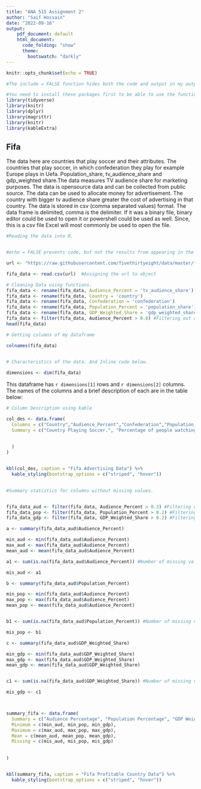 ---
title: "ANA 515 Assignment 2"
author: "Saif Hossain"
date: "2022-09-16"
output: 
    pdf_document: default
    html_document:
      code_folding: "show"
      theme:
        bootswatch: "darkly"
---

```{r setup, include=FALSE}
knitr::opts_chunk$set(echo = TRUE)
```

```{r, include = FALSE}
#The include = FALSE function hides both the code and output in my output document

#You need to install these packages first to be able to use the functions within them. You can install them from the Tools tab or write a new code chunk: install.packages("package_name"). 
library(tidyverse)
library(knitr)
library(dplyr)
library(magrittr)
library(knitr)
library(kableExtra)
```


## Fifa

The data here are countries that play soccer and their attributes. The countries that play soccer, in which confederation they play for example Europe plays in Uefa. Population_share, tv_audience_share and gdp_weighted share.The data measures TV audience share for marketing purposes. The data is opensource data and can be collected from public source. The data can be used to allocate money for advertisement. The country with bigger tv audience share greater the cost of advertising in that country. The data is stored in csv (comma separated values) format. The data frame is delimited, comma is the delimiter. If it was a binary file, binary editor could be used to open it or powershell could be used as well. Since, this is a csv file Excel will most commonly be used to open the file.


```{r loading_data, echo = TRUE}

#Reading the data into R.


#echo = FALSE prevents code, but not the results from appearing in the finished file. Use this when writing reports aimed at people who don’t want to see the underlying R code. But echo is set to true.

url <- "https://raw.githubusercontent.com/fivethirtyeight/data/master/fifa/fifa_countries_audience.csv" #read.csv was used to read the csv file, this came with the base R package. 

fifa_data <- read.csv(url)  #Assigning the url to object 

```





```{r results = FALSE}
# Cleaning Data using functions.
fifa_data <- rename(fifa_data, Audience_Percent = 'tv_audience_share')
fifa_data <- rename(fifa_data, Country = 'country')
fifa_data <- rename(fifa_data, Confederation = 'confederation')
fifa_data <- rename(fifa_data, Population_Percent = 'population_share')
fifa_data <- rename(fifa_data, GDP_Weighted_Share = 'gdp_weighted_share')
fifa_data <- filter(fifa_data, Audience_Percent > 0.0) #Filtering out data where there is 0 TV audience
head(fifa_data)
```


```{r results = TRUE}
# Getting columns of my dataframe

colnames(fifa_data)
  
```

```{r results = TRUE}
# Characteristics of the data. And Inline code below.

dimensions <- dim(fifa_data)
```

This dataframe has `r dimensions[1]` rows and `r dimensions[2]` columns. The names of the columns and a brief description of each are in the table below:


```{r results = TRUE}
# Column Description using kable

col_des <- data.frame(
  Columns = c("Country","Audience_Percent","Confederation","Population_Percent","GDP_Weighted_Share"),
  Summary = c("Country Playing Soccer.", "Percentage of people watching Soccer.", " The league they are playing.","What is the percentage of people vs who is watching soccer.","GDP of the country in terms of watching soccer."
    
    
  )
)


kbl(col_des, caption = "Fifa Advertising Data") %>%
  kable_styling(bootstrap_options = c("striped", "hover"))
  
```



```{r results = TRUE}

#Summary statistics for columns without missing values.


fifa_data_aud <- filter(fifa_data, Audience_Percent > 0.3) #Filtering out data where there is greater than 0.3 TV audience for profit
fifa_data_pop <- filter(fifa_data, Population_Percent > 0.2) #Filtering out data where there is greater than 0.2 TV audience for profit
fifa_data_gdp <- filter(fifa_data, GDP_Weighted_Share > 0.2) #Filtering out data where there is greater than 0.2 TV audience for profit

a <- summary(fifa_data_aud$Audience_Percent)

min_aud <- min(fifa_data_aud$Audience_Percent)
max_aud <- max(fifa_data_aud$Audience_Percent)
mean_aud <- mean(fifa_data_aud$Audience_Percent)

a1 <- sum(is.na(fifa_data_aud$Audience_Percent)) #Number of missing values in Audience_percent column

mis_aud <- a1

b <- summary(fifa_data_aud$Population_Percent)

min_pop <- min(fifa_data_aud$Audience_Percent)
max_pop <- max(fifa_data_aud$Audience_Percent)
mean_pop <- mean(fifa_data_aud$Audience_Percent)


b1 <- sum(is.na(fifa_data_aud$Population_Percent)) #Number of missing values in Population_Percent column

mis_pop <- b1

c <- summary(fifa_data_aud$GDP_Weighted_Share)

min_gdp <- min(fifa_data_aud$GDP_Weighted_Share)
max_gdp <- max(fifa_data_aud$GDP_Weighted_Share)
mean_gdp <- mean(fifa_data_aud$GDP_Weighted_Share)


c1 <- sum(is.na(fifa_data_aud$GDP_Weighted_Share)) #Number of missing values in GDP_Weighted_Share column

mis_gdp <- c1



summary_fifa <- data.frame(
  Summary = c("Audience Percentage", "Population Percentage", "GDP Weighted Share"),
  Minimum = c(min_aud, min_pop, min_gdp),
  Maximum = c(max_aud, max_pop, max_gdp),
  Mean = c(mean_aud, mean_pop, mean_gdp),
  Missing = c(mis_aud, mis_pop, mis_gdp)
  
  
)


kbl(summary_fifa, caption = "Fifa Profitable Country Data") %>%
  kable_styling(bootstrap_options = c("striped", "hover"))

```
